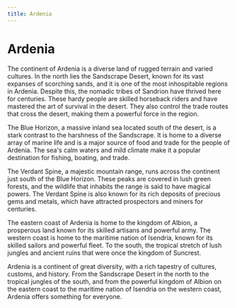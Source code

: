 ```yaml
---
title: Ardenia
---
```


# Ardenia

The continent of Ardenia is a diverse land of rugged terrain and varied cultures. In the north lies the Sandscrape Desert, known for its vast expanses of scorching sands, and it is one of the most inhospitable regions in Ardenia. Despite this, the nomadic tribes of Sandrion have thrived here for centuries. These hardy people are skilled horseback riders and have mastered the art of survival in the desert. They also control the trade routes that cross the desert, making them a powerful force in the region.

The Blue Horizon, a massive inland sea located south of the desert, is a stark contrast to the harshness of the Sandscrape. It is home to a diverse array of marine life and is a major source of food and trade for the people of Ardenia. The sea's calm waters and mild climate make it a popular destination for fishing, boating, and trade.

The Verdant Spine, a majestic mountain range, runs across the continent just south of the Blue Horizon. These peaks are covered in lush green forests, and the wildlife that inhabits the range is said to have magical powers. The Verdant Spine is also known for its rich deposits of precious gems and metals, which have attracted prospectors and miners for centuries.

The eastern coast of Ardenia is home to the kingdom of Albion, a prosperous land known for its skilled artisans and powerful army. The western coast is home to the maritime nation of Isendria, known for its skilled sailors and powerful fleet. To the south, the tropical stretch of lush jungles and ancient ruins that were once the kingdom of Suncrest.

Ardenia is a continent of great diversity, with a rich tapestry of cultures, customs, and history. From the Sandscrape Desert in the north to the tropical jungles of the south, and from the powerful kingdom of Albion on the eastern coast to the maritime nation of Isendria on the western coast, Ardenia offers something for everyone.
